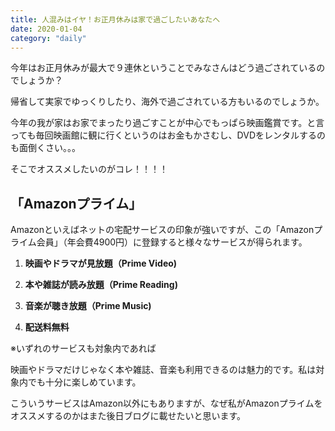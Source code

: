 ```yaml
---
title: 人混みはイヤ！お正月休みは家で過ごしたいあなたへ
date: 2020-01-04
category: "daily"
---
```


今年はお正月休みが最大で９連休ということでみなさんはどう過ごされているのでしょうか？

帰省して実家でゆっくりしたり、海外で過ごされている方もいるのでしょうか。

今年の我が家はお家でまったり過ごすことが中心でもっぱら映画鑑賞です。と言っても毎回映画館に観に行くというのはお金もかさむし、DVDをレンタルするのも面倒くさい。。。

そこでオススメしたいのがコレ！！！！

## 「Amazonプライム」

Amazonといえばネットの宅配サービスの印象が強いですが、この「Amazonプライム会員」（年会費4900円）に登録すると様々なサービスが得られます。

1. <strong>映画やドラマが見放題（Prime Video)</strong>

2. <strong>本や雑誌が読み放題（Prime Reading)</strong>

3. <strong>音楽が聴き放題（Prime Music)</strong>

4. <strong>配送料無料</strong>




※いずれのサービスも対象内であれば

映画やドラマだけじゃなく本や雑誌、音楽も利用できるのは魅力的です。私は対象内でも十分に楽しめています。

こういうサービスはAmazon以外にもありますが、なぜ私がAmazonプライムをオススメするのかはまた後日ブログに載せたいと思います。




